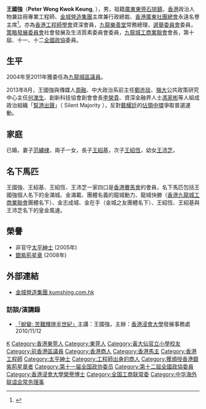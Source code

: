 {{Otheruses|王國強}}
'''王國強'''{{SBS}}{{JP}}（'''Peter Wong Kwok Keung''', {{bd|1950年}}），男，祖籍[[廣東|廣東]][[東莞|東莞]][[石排鎮|石排鎮]]，[[香港|香港]]政治人物兼註冊專業工程師、[[金城營造集團|金城營造集團]]主席兼行政總裁、[[香港廣東社團總會|香港廣東社團總會]]永遠名譽主席<ref>{{cite web |url=https://www.guangdong.com.hk/a-list/15717-cht |title=第十屆會董會架構芳名 |publisher=香港廣東社團總會 |date=2019-09-03 |accessdate=2020-09-06 |archive-date=2021-08-10 |archive-url=https://web.archive.org/web/20210810000236/https://www.guangdong.com.hk/a-list/15717-cht |dead-url=no }}</ref>。亦為[[香港工程師學會|香港工程師學會]]資深會員，[[九龍樂善堂|九龍樂善堂]]常務總理，[[選舉委員會|選舉委員會]]委員，[[策略發展委員會|策略發展委員會]]社會發展及生活質素委員會委員，[[九龍城工商業聯會|九龍城工商業聯會]]會長，第十屆、十一、十二[[全國政協|全國政協]]委員。

== 生平 ==
2004年至2011年獲委任為[[九龍城|九龍城]][[區議員|區議員]]。

2013年8月，王國強與傳媒人[[周融|周融]]、中大政治系前主任[[鄭赤琰|鄭赤琰]]、[[嶺南大學_(香港)|嶺大]]公共政策研究中心主任[[何濼生|何濼生]]、創新科技協會創會會長[[李榮貴|李榮貴]]、資深金融界人士[[馮家彬|馮家彬]]等人組成政治組織「[[幫港出聲|幫港出聲]]」（ Silent Majority ），反對[[戴耀廷|戴耀廷]]的[[讓愛與和平佔領中環|佔領中環]]爭取普選運動。

== 家庭 ==
已婚，妻子[[范繡棣|范繡棣]]，兩子一女，長子[[王紹基|王紹基]]，次子[[王紹恆|王紹恆]]，幼女[[王沛芝|王沛芝]]。

== 名下馬匹 ==
王國強、王紹基、王紹恆、王沛芝一家四口是[[香港賽馬會|香港賽馬會]]的會員，名下馬匹包括王國強個人名下的金滿城、金滿載、團體名義的龍城動力、龍城快勝（[[香港九龍城工商業聯會|香港九龍城工商業聯會]]團體名下）、金志成城、金在手（金城之友團體名下）、王紹恆、王紹基與王沛芝名下的皇金風速。

== 榮譽 ==
* 非官守[[太平紳士|太平紳士]] (2005年)
* [[銀紫荊星章|銀紫荊星章]] (2008年)

== 外部連結 ==
* [http://www.kumshing.com.hk/ 金城營造集團 kumshing.com.hk] {{Wayback|url=http://www.kumshing.com.hk/ |date=20210516181157 }}

=== 訪談/演講錄 ===
* [http://lib-nt2.hkbu.edu.hk/hkbutube/vod.asp?bibno=b2458658 「蛻變: 苦難輝煌半世紀」]主講：王國強，主辦：[[香港浸會大學|香港浸會大學]]發展事務處 2010/11/12

{{Navboxes 
| title  = 王国强在[[中华海外联谊会|中华海外联谊会]]的职务
| list1  =
{{中华海外联谊会第三届理事会}}
{{中华海外联谊会第五届理事会}}
}}
{{Navboxes 
| title  = 王国强在[[中华全国工商业联合会|中华全国工商业联合会]]的职务
| list1  =
{{中华全国工商业联合会第十届执行委员会}}
}}

{{Authority control}}
{{DEFAULTSORT:Wang王}}
[[Category:王姓|K]]
[[Category:香港東莞人|Category:香港東莞人]]
[[Category:東莞人|Category:東莞人]]
[[Category:黃大仙官立小學校友|Category:黃大仙官立小學校友]]
[[Category:前香港區議員|Category:前香港區議員]]
[[Category:香港商人|Category:香港商人]]
[[Category:香港馬主|Category:香港馬主]]
[[Category:香港工程師|Category:香港工程師]]
[[Category:太平紳士|Category:太平紳士]]
[[Category:工程師出身的商人|Category:工程師出身的商人]]
[[Category:獲頒授香港銀紫荊星章者|Category:獲頒授香港銀紫荊星章者]]
[[Category:第十一届全国政协委员|Category:第十一届全国政协委员]]
[[Category:第十二屆全國政協委員|Category:第十二屆全國政協委員]]
[[Category:香港浸會大學榮譽博士|Category:香港浸會大學榮譽博士]]
[[Category:全国工商联常委|Category:全国工商联常委]]
[[Category:中华海外联谊会常务理事|Category:中华海外联谊会常务理事]]